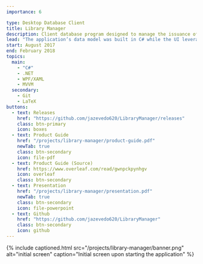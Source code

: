 ```yaml
---
importance: 6

type: Desktop Database Client
title: Library Manager
description: Client database program designed to manage the issuance of books for a school library; developed in C#/XAML using WPF
lead: "The application’s data model was built in C# while the UI leveraged XAML’s responsive binding create a fast and responsive user experience. Extensive product documentation was written in LaTeX and the application as a whole uilized a variety of open source APIs to facilitate development (i.e. <a href=\"https://github.com/itext/itextsharp\" rel=\"noopener\" target=\"_blank\">PDF rendering</a> & <a href=\"https://mahapps.com/\" rel=\"noopener\" target=\"_blank\">UI toolkits</a>)."
start: August 2017
end: February 2018
topics:
  main:
    - "C#"
    - .NET
    - WPF/XAML
    - MVVM
  secondary:
    - Git
    - LaTeX
buttons:
  - text: Releases
    href: "https://github.com/jazevedo620/LibraryManager/releases"
    class: btn-primary
    icon: boxes
  - text: Product Guide
    href: "/projects/library-manager/product-guide.pdf"
    newTab: true
    class: btn-secondary
    icon: file-pdf
  - text: Product Guide (Source)
    href: https://www.overleaf.com/read/gwnpckpynhgv
    icon: overleaf
    class: btn-secondary
  - text: Presentation
    href: "/projects/library-manager/presentation.pdf"
    newTab: true
    class: btn-secondary
    icon: file-powerpoint
  - text: Github
    href: "https://github.com/jazevedo620/LibraryManager"
    class: btn-secondary
    icon: github
---
```


{% include captioned.html src="/projects/library-manager/banner.png" alt="initial screen" caption="Initial screen upon starting the application" %}
